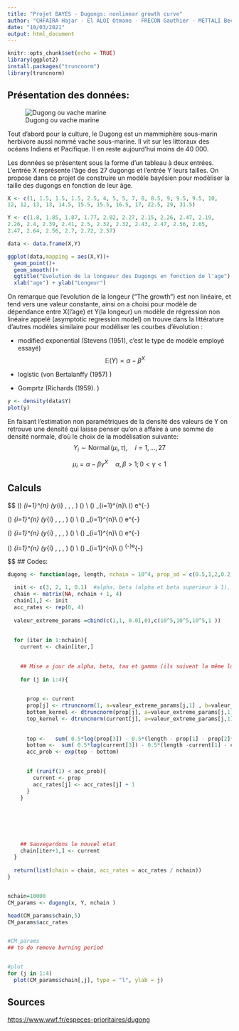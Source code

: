 ```yaml
---
title: "Projet BAYES - Dugongs: nonlinear growth curve"
author: "CHFAIRA Hajar - El ALOI Otmane - FRECON Gauthier - METTALI Bechir "
date: "10/03/2021"
output: html_document
---
```


```r
knitr::opts_chunk$set(echo = TRUE)
library(ggplot2)
install.packages("truncnorm")
library(truncnorm)
```

## Présentation des données:

![Dugong ou vache marine](dugong.jpg)

Tout d'abord pour la culture, le Dugong est un mammiphère sous-marin herbivore aussi nommé vache sous-marine. Il vit sur les littoraux des océans Indiens et Pacifique. Il en reste aujourd'hui moins de 40 000.\

Les données se présentent sous la forme d'un tableau à deux entrées. L'entrée X représente l'âge des 27 dugongs et l'entrée Y leurs tailles. On propose dans ce projet de construire un modèle bayésien pour modèliser la taille des dugongs en fonction de leur âge.

```r
X <- c(1, 1.5, 1.5, 1.5, 2.5, 4, 5, 5, 7, 8, 8.5, 9, 9.5, 9.5, 10, 
12, 12, 13, 13, 14.5, 15.5, 15.5, 16.5, 17, 22.5, 29, 31.5)

Y <- c(1.8, 1.85, 1.87, 1.77, 2.02, 2.27, 2.15, 2.26, 2.47, 2.19, 
2.26, 2.4, 2.39, 2.41, 2.5, 2.32, 2.32, 2.43, 2.47, 2.56, 2.65, 
2.47, 2.64, 2.56, 2.7, 2.72, 2.57)

data <- data.frame(X,Y)

ggplot(data,mapping = aes(X,Y))+
  geom_point()+
  geom_smooth()+
  ggtitle("Evolution de la longueur des Dugongs en fonction de l'age") +
  xlab("age") + ylab("Longeur")

```

On remarque que l'evolution de la longeur ("The growth") est non linéaire, et tend vers une valeur constante, ainsi on a choisi pour modèle de dépendance entre X(l'age) et Y(la longeur) un modèle de régression non linéaire appelé (asymptotic regression model) on trouve dans la littérature d'autres modèles similaire pour modéliser les courbes d'évolution :

-   modified exponential (Stevens (1951), c'est le type de modèle employé essayé)
$$
\mathbb{E}(Y)=\alpha-\beta^{X}
$$

-   logistic (von Bertalanffy (1957) )

-   Gomprtz (Richards (1959). )

```r
y <- density(data$Y)
plot(y)
```

En faisant l'estimation non paramétriques de la densité des valeurs de Y on retrouve une densité qui laisse penser qu'on a affaire à une somme de densité normale, d'où le choix de la modélisation suivante:
$$
Y_{i} \sim \operatorname{Normal}\left(\mu_{i}, \tau\right), \quad i=1, \ldots, 27$$


$$\mu_{i}=\alpha-\beta \gamma^{X} \quad \alpha, \beta>1 ; 0<\gamma<1
$$



## Calculs
$$
\pi(\alpha \mid \ldots) \propto \prod_{i=1}^{n} \pi\left(y_{i} \mid \alpha, \beta, \gamma, \tau\right) \times \pi(\alpha)
\\
\pi(\alpha \mid \ldots) \propto \prod_{i=1}^{n}\left[\frac{1}{\sqrt{\tau}} e^{-\frac{\left(Y_{i}-\alpha-\beta\gamma^{x_{i}}\right)^{2}}{2\tau}}\right]
\\
\pi(\alpha \mid \ldots) \propto  e^{-\frac{\sum_{i=1}^{n}\left[\left(Y_{i}-\alpha-\beta\gamma^{x_{i}}\right)^{2}\right]}{2\tau}}



$$
$$
\pi(\beta \mid \ldots) \propto \prod_{i=1}^{n} \pi\left(y_{i} \mid \alpha, \beta, \gamma, \tau\right) \times \pi(\beta)
\\
\pi(\beta \mid \ldots) \propto \prod_{i=1}^{n}\left[\frac{1}{\sqrt{\tau}} e^{-\frac{\left(Y_{i}-\alpha-\beta\gamma^{x_{i}}\right)^{2}}{2\tau}}\right]
\\
\pi(\beta \mid \ldots) \propto  e^{-\frac{\sum_{i=1}^{n}\left[\left(Y_{i}-\alpha-\beta\gamma^{x_{i}}\right)^{2}\right]}{2\tau}}



$$
$$
\pi(\gamma \mid \ldots) \propto \prod_{i=1}^{n} \pi\left(y_{i} \mid \alpha, \beta, \gamma, \tau\right) \times \pi(\gamma)
\\
\pi(\gamma \mid \ldots) \propto \prod_{i=1}^{n}\left[\frac{1}{\sqrt{\tau}} e^{-\frac{\left(Y_{i}-\alpha-\beta\gamma^{x_{i}}\right)^{2}}{2\tau}}\right]
\\
\pi(\gamma \mid \ldots) \propto  e^{-\frac{\sum_{i=1}^{n}\left[\left(Y_{i}-\alpha-\beta\gamma^{x_{i}}\right)^{2}\right]}{2\tau}}



$$
$$
\pi(\tau \mid \ldots) \propto \prod_{i=1}^{n} \pi\left(y_{i} \mid \alpha, \beta, \gamma, \tau\right) \times \pi(\gamma)
\\
\pi(\tau \mid \ldots) \propto \prod_{i=1}^{n}\left[\frac{1}{\sqrt{\tau}} e^{-\frac{\left(Y_{i}-\alpha-\beta\gamma^{x_{i}}\right)^{2}}{2\tau}}\right]
\\
\pi(\tau \mid \ldots) \propto  \tau^{-\frac{n}{2}}e^{-\frac{\sum_{i=1}^{n}\left[\left(Y_{i}-\alpha-\beta\gamma^{x_{i}}\right)^{2}\right]}{2\tau}}



$$
## Codes:


```r


dugong <- function(age, length, nchain = 10^4, prop_sd = c(0.5,1,2,0.2)){

  init <- c(3, 2, 1, 0.1)  #alpha, beta (alpha et beta superieur à 1), tau (standard deviation donc on commence à 1) et gamma (entre 0 et 1 donc on prend 0.5)   
  chain <- matrix(NA, nchain + 1, 4)
  chain[1,] <- init
  acc_rates <- rep(0, 4)
  
  valeur_extreme_params =cbind(c(1,1, 0.01,0),c(10^5,10^5,10^5,1 ))
  
  
  for (iter in 1:nchain){
    current <- chain[iter,]

    
    ## Mise a jour de alpha, beta, tau et gamma (ils suivent la même loi a priori )
    
    for (j in 1:4){

      
      prop <- current
      prop[j] <- rtruncnorm(1, a=valeur_extreme_params[j,1] , b=valeur_extreme_params[j,2] , current[j], prop_sd[j])
      bottom_kernel <- dtruncnorm(prop[j], a=valeur_extreme_params[j,1] , b=valeur_extreme_params[j,2] , current[j], prop_sd[j])  #on a pas un noyau symetrique !
      top_kernel <- dtruncnorm(current[j], a=valeur_extreme_params[j,1] , b=valeur_extreme_params[j,2] , prop[j], prop_sd[j]) #on a pas un noyau symetrique !
      
      
      top <-   sum( 0.5*log(prop[3]) - 0.5*(length - prop[1] - prop[2]*prop[4]^age)^2 * prop[3] ) + top_kernel
      bottom <-  sum( 0.5*log(current[3]) - 0.5*(length -current[1] - current[2]*current[4]^age)^2 *current[3]) + bottom_kernel
      acc_prob <- exp(top - bottom)
      

      if (runif(1) < acc_prob){
        current <- prop
        acc_rates[j] <- acc_rates[j] + 1
      }
    }
    
    
    
    
    
    
    ## Sauvegardons le nouvel etat
    chain[iter+1,] <- current
  }
  
  return(list(chain = chain, acc_rates = acc_rates / nchain))
}


nchain=10000
CM_params <- dugong(x, Y, nchain )

head(CM_params$chain,5)
CM_params$acc_rates


#CM_params
## to do remove burning period


#plot
for (j in 1:4)
  plot(CM_params$chain[,j], type = "l", ylab = j)


```

## Sources

<https://www.wwf.fr/especes-prioritaires/dugong>
